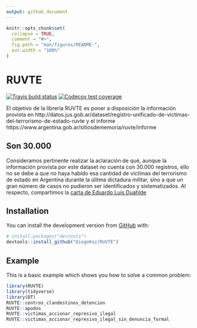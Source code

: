 ```yaml
---
output: github_document
---
```


<!-- README.md is generated from README.Rmd. Please edit that file -->

```r
knitr::opts_chunk$set(
  collapse = TRUE,
  comment = "#>",
  fig.path = "man/figures/README-",
  out.width = "100%"
)
```
# RUVTE

<!-- badges: start -->
[![Travis build status](https://travis-ci.org/DiegoKoz/RUVTE.svg?branch=master)](https://travis-ci.org/DiegoKoz/RUVTE)
[![Codecov test coverage](https://codecov.io/gh/DiegoKoz/RUVTE/branch/master/graph/badge.svg)](https://codecov.io/gh/DiegoKoz/RUVTE?branch=master)
<!-- badges: end -->

El objetivo de la librería RUVTE es poner a disposición la información provista en  http://datos.jus.gob.ar/dataset/registro-unificado-de-victimas-del-terrorismo-de-estado-ruvte y el informe https://www.argentina.gob.ar/sitiosdememoria/ruvte/informe 


## Son 30.000

Consideramos pertinente realizar la aclaración de qué, aunque la información provista por este dataset no cuenta con 30.000 registros, ello no se debe a que no haya habído esa cantidad de víctimas del terrorismo de estado en Argentina durante la úlitma dictadura militar, sino a que un gran número de casos no pudieron ser identificados y sistematizados. Al respecto, compartimos la [carta de Eduardo Luis Duahlde](docs/articles/Carta_Duhalde.html)


## Installation

You can install the development version from [GitHub](https://github.com/) with:

``` r
# install.packages("devtools")
devtools::install_github("DiegoKoz/RUVTE")
```
## Example

This is a basic example which shows you how to solve a common problem:

```r
library(RUVTE)
library(tidyverse)
library(DT)
RUVTE::centros_clandestinos_detencion
RUVTE::apodos
RUVTE::victimas_accionar_represivo_ilegal
RUVTE::victimas_accionar_represivo_ilegal_sin_denuncia_formal
```

